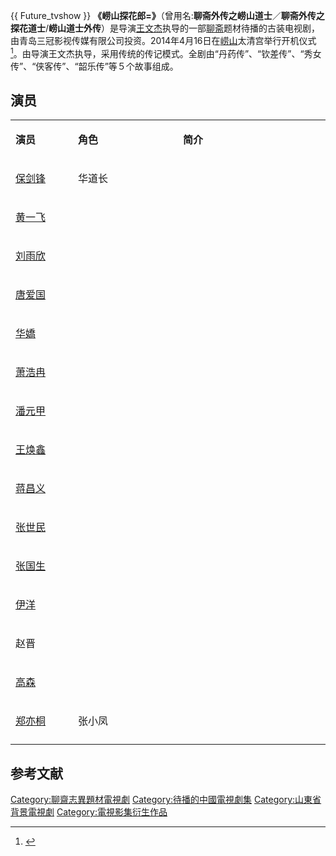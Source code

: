 {{ Future_tvshow }}
{{电视节目信息框
| 名称      = 崂山探花郎
| 英文名称  = 
| 图片      = 
| 图说      = 
| 别名      = 聊斋外传之崂山道士<br>聊斋外传之探花道士
| 类型      = 古装、神话
| 格式      = 电视连续剧
| 原创      = 
| 编剧      = 丁邦灿、叶帆
| 总导演    = 
| 导演      = 王文杰
| 创意总监  = 
| 主演      = [[保剑锋|保剑锋]]、[[刘雨欣|刘雨欣]]
| 配音      = 
| 旁白      = 
| 国家      =  {{CHNML}}
| 语言      = [[汉语普通话|汉语普通话]]
| 字幕      = [[简体中文|简体中文]]
| 标语      = 
| 集数      = 
| 每集列表  = 
| 每集长度  = 
| 配乐作曲  = 
| 主题曲    = 
| 片头曲    = 
| 作曲      = 
| 作词      = 
| 演唱      = 
| 片尾曲    = 
| 作曲2     = 
| 作词2     = 
| 演唱2     = 
| 插曲      = 
| 制作年份  = 2014年4月-6月
| 制片人    = 傅宏信
| 共同制片人 = 
| 出品人    = 
| 监制      = 
| 执行制作  = 
| 共同执行制作 = 
<!-- | 副制作人  =  -->
| 顾问      = 
| 故事      = 
| 编审      = 
| 剪辑      = 
| 外景      ={{CHN}}[[浙江|浙江]][[新昌|新昌]]重阳宫、天姥山景区<ref>{{cite news|url=http://gotrip.zjol.com.cn/system/2014/04/18/019977138.shtml|title=《聊斋外传之崂山道士》今日新昌开机|date=2014-04-18|publisher=浙江在线|accessdate=20 June 2014|archive-date=2020-04-07|archive-url=https://web.archive.org/web/20200407022828/http://gotrip.zjol.com.cn/system/2014/04/18/019977138.shtml|dead-url=no}}</ref><br>[[青岛|青岛]][[崂山|崂山]]景区
| 摄影      =
| 机位      = 
| 制作公司  =青岛三冠影视传媒有限公司
| 电视网    = 
| 视频制式  = 
| 音频制式  = 
| 播出国家  = {{CHNML}}
| 集数0     = 
| 每集长度0 = 
| 开始      = 
| 结束      = 
| 前作      = 
| 续作      = 
| 相关节目  = 
| 中国大陆名称 = 
| 台湾名称  = 
| 港澳名称  = 
| 马新名称  = 
| 官方网站  = 
| 制作网站  = 
| imdb_id   = 
| tv_com_id = 
}}
'''《崂山探花郎=》'''（曾用名:'''聊斋外传之崂山道士'''／'''聊斋外传之探花道士'''/'''崂山道士外传'''）是导演[[王文杰|王文杰]]执导的一部[[聊斋|聊斋]]题材待播的古装电视剧，由青岛三冠影视传媒有限公司投资。2014年4月16日在[[崂山|崂山]]太清宫举行开机仪式<ref>{{cite news|url=http://news.qtv.com.cn/system/2014/04/16/011328035.shtml|title=《聊斋外传之崂山道士》开拍 保剑锋出演华道长|date=2014-04-16|publisher=青岛网络电视台|accessdate=20 June 2014|archive-date=2019-06-12|archive-url=https://web.archive.org/web/20190612205526/http://news.qtv.com.cn/system/2014/04/16/011328035.shtml|dead-url=no}}</ref>。由导演王文杰执导，采用传统的传记模式。全剧由“丹药传”、“钦差传”、“秀女传”、“侠客传”、“韶乐传”等５个故事组成。

== 演员 ==
{|class="wikitable" width="50%"
|- style="background:cornflowerblue; color:white" align=center
|style="width:1%"|'''演员'''||style="width:2%"|'''角色'''||style="width:3%"|'''简介'''
|-
| [[保剑锋|保剑锋]] || 华道长 ||
|-
| [[黄一飞|黄一飞]] ||  ||
|-
| [[刘雨欣|刘雨欣]] ||  ||
|-
|[[唐爱国|唐爱国]] ||  ||
|-
| [[华嬌|华嬌]] ||  ||
|-
|[[萧浩冉|萧浩冉]] ||  ||
|-
| [[潘元甲|潘元甲]] ||  ||
|-
| [[王焕鑫|王焕鑫]] ||  ||
|-
| [[蒋昌义|蒋昌义]] ||  ||
|-
| [[张世民|张世民]] ||  ||
|-
| [[张国生|张国生]] ||  ||
|-
| [[伊洋|伊洋]] ||  ||
|-
| 赵晋 ||  ||
|-
| [[高森|高森]] ||  ||
|-
| [[郑亦桐|郑亦桐]] ||  张小凤 ||
|-
|}

== 参考文献 ==
{{reflist}}
<!--
== 外部链接 ==
-->
{{聊斋系列}}
{{待播的中國大陸古裝/民初電視劇}}
{{DEFAULTSORT:L聊}}
[[Category:聊齋志異題材電視劇|Category:聊齋志異題材電視劇]]
[[Category:待播的中國電視劇集|Category:待播的中國電視劇集]]
[[Category:山東省背景電視劇|Category:山東省背景電視劇]]
[[Category:電視影集衍生作品|Category:電視影集衍生作品]]